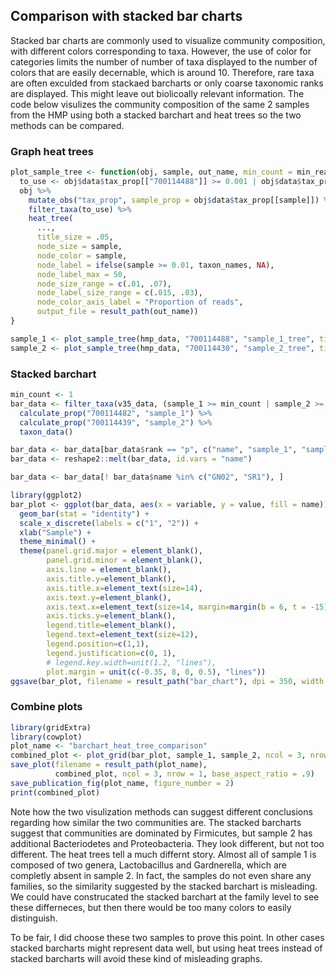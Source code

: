 ## Comparison with stacked bar charts

Stacked bar charts are commonly used to visualize community composition, with different colors corresponding to taxa.
However, the use of color for categories limits the number of number of taxa displayed to the number of colors that are easily decernable, which is around 10. 
Therefore, rare taxa are often exculded from stackaed barcharts or only coarse taxonomic ranks are displayed. 
This might leave out biolicoally relevant information. 
The code below visulizes the community composition of the same 2 samples from the HMP using both a stacked barchart and heat trees so the two methods can be compared.

### Graph heat trees

```r
plot_sample_tree <- function(obj, sample, out_name, min_count = min_read_count, ...) {
  to_use <- obj$data$tax_prop[["700114488"]] >= 0.001 | obj$data$tax_prop[["700114430"]] >= 0.001
  obj %>%
    mutate_obs("tax_prop", sample_prop = obj$data$tax_prop[[sample]]) %>%
    filter_taxa(to_use) %>%
    heat_tree(
      ...,
      title_size = .05,
      node_size = sample, 
      node_color = sample, 
      node_label = ifelse(sample >= 0.01, taxon_names, NA),
      node_label_max = 50, 
      node_size_range = c(.01, .07),
      node_label_size_range = c(.015, .03), 
      node_color_axis_label = "Proportion of reads",
      output_file = result_path(out_name))
}

sample_1 <- plot_sample_tree(hmp_data, "700114488", "sample_1_tree", title = "Sample 1") 
sample_2 <- plot_sample_tree(hmp_data, "700114430", "sample_2_tree", title = "Sample 2") 
```

### Stacked barchart

```r
min_count <- 1
bar_data <- filter_taxa(v35_data, (sample_1 >= min_count | sample_2 >= min_count) & name != "") %>%
  calculate_prop("700114482", "sample_1") %>%
  calculate_prop("700114439", "sample_2") %>%
  taxon_data()

bar_data <- bar_data[bar_data$rank == "p", c("name", "sample_1", "sample_2")]
bar_data <- reshape2::melt(bar_data, id.vars = "name")

bar_data <- bar_data[! bar_data$name %in% c("GN02", "SR1"), ]
```

```r
library(ggplot2)
bar_plot <- ggplot(bar_data, aes(x = variable, y = value, fill = name)) + 
  geom_bar(stat = "identity") + 
  scale_x_discrete(labels = c("1", "2")) +
  xlab("Sample") + 
  theme_minimal() + 
  theme(panel.grid.major = element_blank(),
        panel.grid.minor = element_blank(),
        axis.line = element_blank(),
        axis.title.y=element_blank(),
        axis.title.x=element_text(size=14),
        axis.text.y=element_blank(),
        axis.text.x=element_text(size=14, margin=margin(b = 6, t = -15)),
        axis.ticks.y=element_blank(),
        legend.title=element_blank(),
        legend.text=element_text(size=12),
        legend.position=c(1,1), 
        legend.justification=c(0, 1), 
        # legend.key.width=unit(1.2, "lines"), 
        plot.margin = unit(c(-0.35, 8, 0, 0.5), "lines"))
ggsave(bar_plot, filename = result_path("bar_chart"), dpi = 350, width = 8, height = 8)
```

### Combine plots

```r
library(gridExtra)
library(cowplot)
plot_name <- "barchart_heat_tree_comparison"
combined_plot <- plot_grid(bar_plot, sample_1, sample_2, ncol = 3, nrow = 1, rel_widths = c(1, 2, 2))
save_plot(filename = result_path(plot_name),
          combined_plot, ncol = 3, nrow = 1, base_aspect_ratio = .9)
save_publication_fig(plot_name, figure_number = 2)
print(combined_plot)
```

Note how the two visulization methods can suggest different conclusions regarding how similar the two communities are. 
The stacked barcharts suggest that communities are dominated by Firmicutes, but sample 2 has additional Bacteriodetes and Proteobacteria.
They look different, but not too different.
The heat trees tell a much differnt story. 
Almost all of sample 1 is composed of two genera, Lactobacillus and Gardnerella, which are completly absent in sample 2.
In fact, the samples do not even share any families, so the similarity suggested by the stacked barchart is misleading.
We could have construcated the stacked barchart at the family level to see these differneces, but then there would be too many colors to easily distinguish.

To be fair, I did choose these two samples to prove this point. 
In other cases stacked barcharts might represent data well, but using heat trees instead of stacked barcharts will avoid these kind of misleading graphs. 
